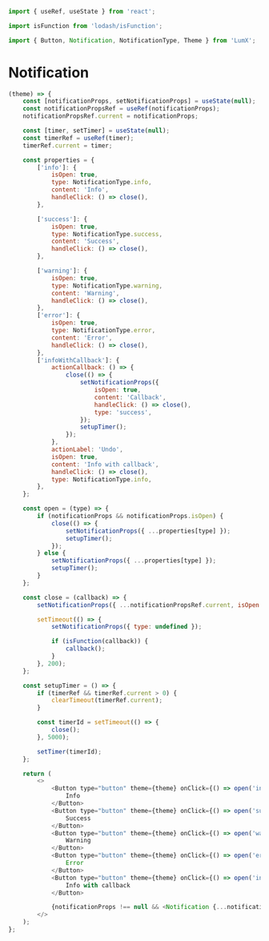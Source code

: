 ```javascript import
import { useRef, useState } from 'react';

import isFunction from 'lodash/isFunction';

import { Button, Notification, NotificationType, Theme } from 'LumX';
```

# Notification

```javascript jsx withThemeSwitcher
(theme) => {
    const [notificationProps, setNotificationProps] = useState(null);
    const notificationPropsRef = useRef(notificationProps);
    notificationPropsRef.current = notificationProps;

    const [timer, setTimer] = useState(null);
    const timerRef = useRef(timer);
    timerRef.current = timer;

    const properties = {
        ['info']: {
            isOpen: true,
            type: NotificationType.info,
            content: 'Info',
            handleClick: () => close(),
        },

        ['success']: {
            isOpen: true,
            type: NotificationType.success,
            content: 'Success',
            handleClick: () => close(),
        },

        ['warning']: {
            isOpen: true,
            type: NotificationType.warning,
            content: 'Warning',
            handleClick: () => close(),
        },
        ['error']: {
            isOpen: true,
            type: NotificationType.error,
            content: 'Error',
            handleClick: () => close(),
        },
        ['infoWithCallback']: {
            actionCallback: () => {
                close(() => {
                    setNotificationProps({
                        isOpen: true,
                        content: 'Callback',
                        handleClick: () => close(),
                        type: 'success',
                    });
                    setupTimer();
                });
            },
            actionLabel: 'Undo',
            isOpen: true,
            content: 'Info with callback',
            handleClick: () => close(),
            type: NotificationType.info,
        },
    };

    const open = (type) => {
        if (notificationProps && notificationProps.isOpen) {
            close(() => {
                setNotificationProps({ ...properties[type] });
                setupTimer();
            });
        } else {
            setNotificationProps({ ...properties[type] });
            setupTimer();
        }
    };

    const close = (callback) => {
        setNotificationProps({ ...notificationPropsRef.current, isOpen: false });

        setTimeout(() => {
            setNotificationProps({ type: undefined });

            if (isFunction(callback)) {
                callback();
            }
        }, 200);
    };

    const setupTimer = () => {
        if (timerRef && timerRef.current > 0) {
            clearTimeout(timerRef.current);
        }

        const timerId = setTimeout(() => {
            close();
        }, 5000);

        setTimer(timerId);
    };

    return (
        <>
            <Button type="button" theme={theme} onClick={() => open('info')}>
                Info
            </Button>
            <Button type="button" theme={theme} onClick={() => open('success')}>
                Success
            </Button>
            <Button type="button" theme={theme} onClick={() => open('warning')}>
                Warning
            </Button>
            <Button type="button" theme={theme} onClick={() => open('error')}>
                Error
            </Button>
            <Button type="button" theme={theme} onClick={() => open('infoWithCallback')}>
                Info with callback
            </Button>

            {notificationProps !== null && <Notification {...notificationProps} />}
        </>
    );
};
```
